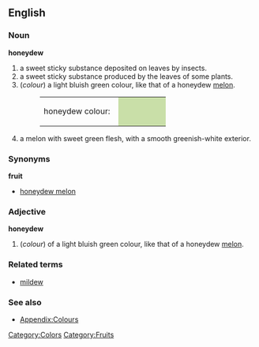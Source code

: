 {{Wikipedia}}
==English==

===Noun===
'''honeydew'''
#a sweet sticky substance deposited on leaves by insects.
#a sweet sticky substance produced by the leaves of some plants.
#(''colour'') a light bluish green colour, like that of a honeydew [[melon]].
#:<table><tr><td>honeydew colour: &nbsp;</td><td bgcolor="#C9DFA8" width="80">&nbsp; </td></tr></table>
#a melon with sweet green flesh, with a smooth greenish-white exterior.

===Synonyms===
'''fruit'''
*[[honeydew melon]]

===Adjective===
'''honeydew'''
#(''colour'') of a light bluish green colour, like that of a honeydew [[melon]].

===Related terms===
*[[mildew]]

===See also===
*[[Wiktionary_Appendix:Colours|Appendix:Colours]]

[[Category:Colors]]
[[Category:Fruits]]